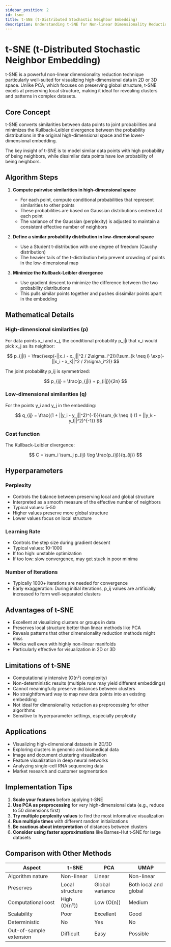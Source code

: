 ```yaml
---
sidebar_position: 2
id: tsne
title: t-SNE (t-Distributed Stochastic Neighbor Embedding)
description: Understanding t-SNE for Non-linear Dimensionality Reduction and Visualization
---
```


# t-SNE (t-Distributed Stochastic Neighbor Embedding)

t-SNE is a powerful non-linear dimensionality reduction technique particularly well-suited for visualizing high-dimensional data in 2D or 3D space. Unlike PCA, which focuses on preserving global structure, t-SNE excels at preserving local structure, making it ideal for revealing clusters and patterns in complex datasets.

## Core Concept

t-SNE converts similarities between data points to joint probabilities and minimizes the Kullback-Leibler divergence between the probability distributions in the original high-dimensional space and the lower-dimensional embedding.

The key insight of t-SNE is to model similar data points with high probability of being neighbors, while dissimilar data points have low probability of being neighbors.

## Algorithm Steps

1. **Compute pairwise similarities in high-dimensional space**
   - For each point, compute conditional probabilities that represent similarities to other points
   - These probabilities are based on Gaussian distributions centered at each point
   - The variance of the Gaussian (perplexity) is adjusted to maintain a consistent effective number of neighbors

2. **Define a similar probability distribution in low-dimensional space**
   - Use a Student t-distribution with one degree of freedom (Cauchy distribution)
   - The heavier tails of the t-distribution help prevent crowding of points in the low-dimensional map

3. **Minimize the Kullback-Leibler divergence**
   - Use gradient descent to minimize the difference between the two probability distributions
   - This pulls similar points together and pushes dissimilar points apart in the embedding

## Mathematical Details

### High-dimensional similarities (p)
For data points x_i and x_j, the conditional probability p_j|i that x_i would pick x_j as its neighbor:

$$ p_{j|i} = \frac{\exp(-||x_i - x_j||^2 / 2\sigma_i^2)}{\sum_{k \neq i} \exp(-||x_i - x_k||^2 / 2\sigma_i^2)} $$

The joint probability p_ij is symmetrized:

$$ p_{ij} = \frac{p_{j|i} + p_{i|j}}{2n} $$

### Low-dimensional similarities (q)
For the points y_i and y_j in the embedding:

$$ q_{ij} = \frac{(1 + ||y_i - y_j||^2)^{-1}}{\sum_{k \neq l} (1 + ||y_k - y_l||^2)^{-1}} $$

### Cost function
The Kullback-Leibler divergence:

$$ C = \sum_i \sum_j p_{ij} \log \frac{p_{ij}}{q_{ij}} $$

## Hyperparameters

### Perplexity
- Controls the balance between preserving local and global structure
- Interpreted as a smooth measure of the effective number of neighbors
- Typical values: 5-50
- Higher values preserve more global structure
- Lower values focus on local structure

### Learning Rate
- Controls the step size during gradient descent
- Typical values: 10-1000
- If too high: unstable optimization
- If too low: slow convergence, may get stuck in poor minima

### Number of Iterations
- Typically 1000+ iterations are needed for convergence
- Early exaggeration: During initial iterations, p_ij values are artificially increased to form well-separated clusters

## Advantages of t-SNE

- Excellent at visualizing clusters or groups in data
- Preserves local structure better than linear methods like PCA
- Reveals patterns that other dimensionality reduction methods might miss
- Works well even with highly non-linear manifolds
- Particularly effective for visualization in 2D or 3D

## Limitations of t-SNE

- Computationally intensive (O(n²) complexity)
- Non-deterministic results (multiple runs may yield different embeddings)
- Cannot meaningfully preserve distances between clusters
- No straightforward way to map new data points into an existing embedding
- Not ideal for dimensionality reduction as preprocessing for other algorithms
- Sensitive to hyperparameter settings, especially perplexity

## Applications

- Visualizing high-dimensional datasets in 2D/3D
- Exploring clusters in genomic and biomedical data
- Image and document clustering visualization
- Feature visualization in deep neural networks
- Analyzing single-cell RNA sequencing data
- Market research and customer segmentation

## Implementation Tips

1. **Scale your features** before applying t-SNE
2. **Use PCA as preprocessing** for very high-dimensional data (e.g., reduce to 50 dimensions first)
3. **Try multiple perplexity values** to find the most informative visualization
4. **Run multiple times** with different random initializations
5. **Be cautious about interpretation** of distances between clusters
6. **Consider using faster approximations** like Barnes-Hut t-SNE for large datasets

## Comparison with Other Methods

| Aspect | t-SNE | PCA | UMAP |
|--------|-------|-----|------|
| Algorithm nature | Non-linear | Linear | Non-linear |
| Preserves | Local structure | Global variance | Both local and global |
| Computational cost | High (O(n²)) | Low (O(n)) | Medium |
| Scalability | Poor | Excellent | Good |
| Deterministic | No | Yes | No |
| Out-of-sample extension | Difficult | Easy | Possible |
